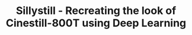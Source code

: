 ---
title: Sillystill - Recreating the look of Cinestill-800T using Deep Learning
published: 08-26-2024
lastEdited: 08-26-2024
authors:
  - firstName: Mika
    lastName: Senghaas
  - firstName: Annamira 
    lastName: O'Toole
    href: https://www.linkedin.com/in/annamiraotoole/
  - firstName: Pierre
    lastName: Lardet
    href: https://www.linkedin.com/in/pierrelardet
links:
  - title: Report
    href: https://github.com/mikasenghaas/sillystill/blob/main/report.pdf
  - title: GitHub
    href: https://github.com/mikasenghaas/sillystill
---